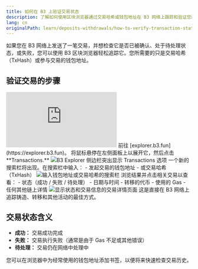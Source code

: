 ```yaml
---
title: 如何在 B3 上验证交易状态
description: 了解如何使用区块浏览器通过交易哈希或钱包地址在 B3 网络上跟踪和验证您的交易
lang: cn
originalPath: learn/deposits-withdrawals/how-to-verify-transaction-status.mdx
---
```

如果您在 B3 网络上发送了一笔交易，并想检查它是否已被确认、处于待处理状态，或失败，您可以使用 B3 区块浏览器轻松追踪它。您所需要的只是交易哈希（TxHash）或参与交易的钱包地址。

## 验证交易的步骤

<iframe
  className="w-full aspect-video rounded-xl"
  src="https://www.youtube.com/embed/CZncVWI1aHk"
  title="如何在 B3 上验证交易状态"
  frameBorder="0"
  allow="accelerometer; autoplay; clipboard-write; encrypted-media; gyroscope; picture-in-picture"
  allowFullScreen
></iframe>

<Steps>
<Step title="导航至 B3 浏览器">
  前往 [explorer.b3.fun](https://explorer.b3.fun)。
</Step>

<Step title="访问交易">
  将鼠标悬停在左侧面板上以展开它，然后点击 **Transactions.**
  
  <Frame>
    <img src="https://s3.amazonaws.com/helpscout.net/docs/assets/685306b72e0550277aa9250e/images/687e55494b3936693ba0ecbb/file-o0WPrzMUbf.png" alt="B3 Explorer 侧边栏突出显示 Transactions 选项" />
  </Frame>
</Step>

<Step title="搜索您的交易">
  一个新的搜索栏将出现。在搜索栏中输入：
  - 发起交易的钱包地址
  - 或交易哈希（TxHash）
  
  <Frame>
    <img src="https://s3.amazonaws.com/helpscout.net/docs/assets/685306b72e0550277aa9250e/images/687e556e1946514c34bffae9/file-sfCem4gBEs.png" alt="输入钱包地址或交易哈希的搜索栏" />
  </Frame>
</Step>

<Step title="查看交易详情">
  浏览结果并点击相关交易以查看：
  - 状态（成功 / 失败 / 待处理）
  - 日期与时间
  - 转移的代币
  - 使用的 Gas
  - 任何其他链上详情
  
  <Frame>
    <img src="https://s3.amazonaws.com/helpscout.net/docs/assets/685306b72e0550277aa9250e/images/687e55b1ffa88610da986dfd/file-ERrTVA4NLO.png" alt="显示状态和交易信息的交易详情页面" />
  </Frame>
  
  <Check>
    这是直接在 B3 网络上追踪铸造、转移和其他活动的最佳方式。
  </Check>
</Step>
</Steps>

## 交易状态含义

- **成功：** 交易成功完成
- **失败：** 交易执行失败（通常是由于 Gas 不足或其他错误）
- **待处理：** 交易仍在网络中处理中

<Tip>
您可以在浏览器中为经常使用的钱包地址添加书签，以便将来快速检查交易历史。
</Tip>
